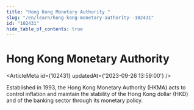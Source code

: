 ```yaml
---
title: "Hong Kong Monetary Authority "
slug: "/en/learn/hong-kong-monetary-authority--102431"
id: "102431"
hide_table_of_contents: true
---
```



# Hong Kong Monetary Authority 

<ArticleMeta id={102431} updatedAt={'2023-09-26 13:59:00'} />
<div className='border-solid border-b border-t-0 my-4 border-[var(--ifm-color-gray-300)]' />

Established in 1993, the Hong Kong Monetary Authority (HKMA) acts to control inflation and maintain the stability of the Hong Kong dollar (HKD) and of the banking sector through its monetary policy.
